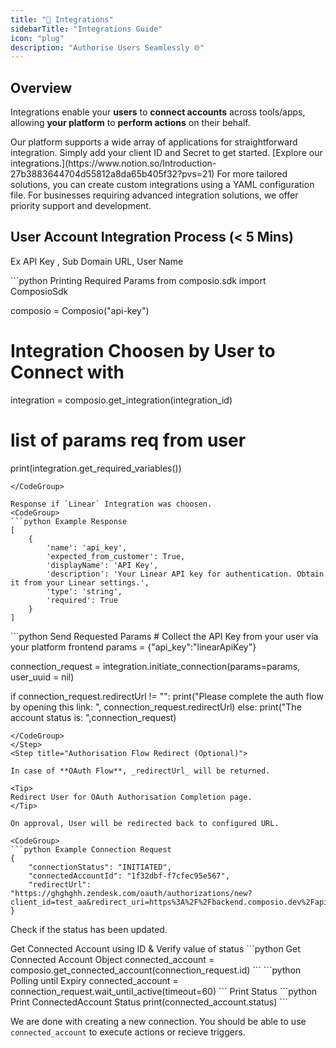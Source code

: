 ```yaml
---
title: "🔗 Integrations"
sidebarTitle: "Integrations Guide"
icon: "plug"
description: "Authorise Users Seamlessly 🌐"
---
```


## **Overview**

Integrations enable your **users** to **connect accounts** across tools/apps, allowing **your platform** to **perform actions** on their behalf.


<AccordionGroup title="Choosing Your Integrations">
<Accordion title="Standard: Available by Default">
Our platform supports a wide array of applications for straightforward integration. Simply add your client ID and Secret to get started. [Explore our integrations.](https://www.notion.so/Introduction-27b3883644704d55812a8da65b405f32?pvs=21)
</Accordion>
<Accordion title=" Custom: Create via YAML config">
For more tailored solutions, you can create custom integrations using a YAML configuration file.
</Accordion>
<Accordion title="Premium: Let us Create & Manage">
For businesses requiring advanced integration solutions, we offer priority support and development.
</Accordion>
</AccordionGroup>

## User Account Integration Process (< 5 Mins)

<Steps>
<Step title="Gather Integration Parameters">

Ex API Key , Sub Domain URL, User Name

<CodeGroup>
```python Printing Required Params
from composio.sdk import ComposioSdk

composio = Composio("api-key")

# Integration Choosen by User to Connect with
integration = composio.get_integration(integration_id) 

# list of params req from user
print(integration.get_required_variables()) 

```
</CodeGroup>

Response if `Linear` Integration was choosen.   
<CodeGroup>
```python Example Response
[
    {
        'name': 'api_key',
        'expected_from_customer': True,
        'displayName': 'API Key',
        'description': 'Your Linear API key for authentication. Obtain it from your Linear settings.',
        'type': 'string',
        'required': True
    }
]
```

</CodeGroup>
</Step>

<Step title="Initiate Connection Request">

<CodeGroup>
```python Send Requested Params
# Collect the API Key from your user via your platform frontend 
params = {"api_key":"linearApiKey"}


connection_request = integration.initiate_connection(params=params, user_uuid = nil)

if connection_request.redirectUrl != "":
  print("Please complete the auth flow by opening this link: ", connection_request.redirectUrl)
else:
  print("The account status is: ",connection_request)
```
</CodeGroup>
</Step>
<Step title="Authorisation Flow Redirect (Optional)">

In case of **OAuth Flow**, _redirectUrl_ will be returned. 

<Tip>
Redirect User for OAuth Authorisation Completion page.
</Tip>

On approval, User will be redirected back to configured URL.

<CodeGroup>
```python Example Connection Request
{
    "connectionStatus": "INITIATED",
    "connectedAccountId": "1f32dbf-f7cfec95e567",
    "redirectUrl": "https://ghghghh.zendesk.com/oauth/authorizations/new?client_id=test_aa&redirect_uri=https%3A%2F%2Fbackend.composio.dev%2Fapi%2Fv1%2Fauth"
}
```

</CodeGroup>


</Step>

<Step title="Validate Connection Request">

Check if the status has been updated.

<AccordionGroup title="Get Status of Connection Request">
<Accordion title="Fetch ConnectedAccount">
Get Connected Account using ID & Verify value of status
<CodeGroup>
```python Get Connected Account Object
connected_account = composio.get_connected_account(connection_request.id)
```
</CodeGroup>
</Accordion>

<Accordion title="Poll using `Wait` Method">
<CodeGroup>
```python Polling until Expiry
connected_account = connection_request.wait_until_active(timeout=60)
```
</CodeGroup>
</Accordion>
</AccordionGroup>
Print Status 
<CodeGroup>
```python Print ConnectedAccount Status
print(connected_account.status)
```
</CodeGroup>
</Step>
</Steps>

We are done with creating a new connection. You should be able to use `connected_account` to execute actions or recieve triggers.
